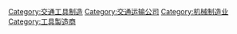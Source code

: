 [[Category:交通工具制造|Category:交通工具制造]]
[[Category:交通运输公司|Category:交通运输公司]]
[[Category:机械制造业|Category:机械制造业]]
[[Category:工具製造商|Category:工具製造商]]
